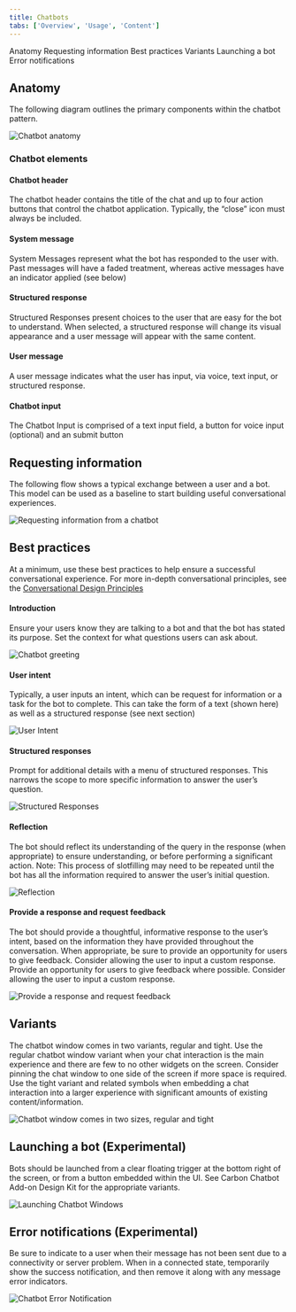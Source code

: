 ```yaml
---
title: Chatbots
tabs: ['Overview', 'Usage', 'Content']
---
```


<AnchorLinks>

<AnchorLink>Anatomy</AnchorLink>
<AnchorLink>Requesting information</AnchorLink>
<AnchorLink>Best practices</AnchorLink>
<AnchorLink>Variants</AnchorLink>
<AnchorLink>Launching a bot</AnchorLink>
<AnchorLink>Error notifications</AnchorLink>

</AnchorLinks>

## Anatomy

The following diagram outlines the primary components within the chatbot pattern.

![Chatbot anatomy](images/chatbot-4.png)

### Chatbot elements

#### Chatbot header

The chatbot header contains the title of the chat and up to four action buttons that control the chatbot application. Typically, the “close” icon must always be included.

#### System message

System Messages represent what the bot has responded to the user with. Past messages will have a faded treatment, whereas active messages have an indicator applied (see below)

#### Structured response

Structured Responses present choices to the user that are easy for the bot to understand. When selected, a structured response will change its visual appearance and a user message will appear with the same content.

#### User message

A user message indicates what the user has input, via voice, text input, or structured response.

#### Chatbot input

The Chatbot Input is comprised of a text input field, a button for voice input (optional) and an submit button

## Requesting information

The following flow shows a typical exchange between a user and a bot. This model can be used as a baseline to start building useful conversational experiences.

![Requesting information from a chatbot](images/chatbot-1.png)

## Best practices

At a minimum, use these best practices to help ensure a successful conversational experience. For more in-depth conversational principles, see the [Conversational Design Principles](content#conversation-design-principles-for-bots)

#### Introduction

Ensure your users know they are talking to a bot and that the bot has stated its purpose. Set the context for what questions users can ask about.

![Chatbot greeting](images/chatbot-7.png)

#### User intent

Typically, a user inputs an intent, which can be request for information or a task for the bot to complete. This can take the form of a text (shown here) as well as a structured response (see next section)

![User Intent](images/chatbot-8.png)

#### Structured responses

Prompt for additional details with a menu of structured responses. This narrows the scope to more specific information to answer the user’s question.

![Structured Responses](images/chatbot-9.png)

#### Reflection

The bot should reflect its understanding of the query in the response (when appropriate) to ensure understanding, or before performing a significant action. Note: This process of slotfilling may need to be repeated until the bot has all the information required to answer the user’s initial question.

![Reflection](images/chatbot-10.png)

#### Provide a response and request feedback

The bot should provide a thoughtful, informative response to the user’s intent, based on the information they have provided throughout the conversation. When appropriate, be sure to provide an opportunity for users to give feedback. Consider allowing the user to input a custom response. Provide an opportunity for users to give feedback where possible. Consider allowing the user to input a custom response.

![Provide a response and request feedback](images/chatbot-11.png)

## Variants

The chatbot window comes in two variants, regular and tight. Use the regular chatbot window variant when your chat interaction is the main experience and there are few to no other widgets on the screen. Consider pinning the chat window to one side of the screen if more space is required. Use the tight variant and related symbols when embedding a chat interaction into a larger experience with significant amounts of existing content/information.

![Chatbot window comes in two sizes, regular and tight](images/chatbot-2.png)

## Launching a bot (Experimental)

Bots should be launched from a clear floating trigger at the bottom right of the screen, or from a button embedded within the UI. See Carbon Chatbot Add-on Design Kit for the appropriate variants.

![Launching Chatbot Windows](images/chatbot-5.png)

## Error notifications (Experimental)

Be sure to indicate to a user when their message has not been sent due to a connectivity or server problem. When in a connected state, temporarily show the success notification, and then remove it along with any message error indicators.

![Chatbot Error Notification](images/chatbot-6.png)
